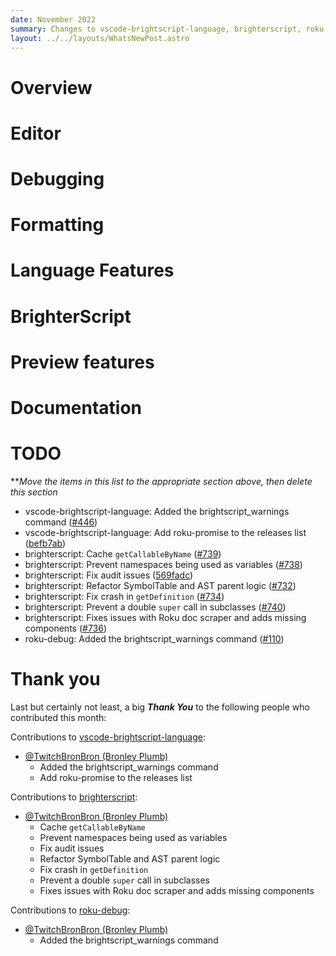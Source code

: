 ```yaml
---
date: November 2022
summary: Changes to vscode-brightscript-language, brighterscript, roku-debug
layout: ../../layouts/WhatsNewPost.astro
---
```

# Overview

# Editor

# Debugging

# Formatting

# Language Features

# BrighterScript

# Preview features

# Documentation


# TODO
***Move the items in this list to the appropriate section above, then delete this section*
 - vscode-brightscript-language: Added the brightscript_warnings command ([#446](https://github.com/RokuCommunity/vscode-brightscript-language/pull/446))
 - vscode-brightscript-language: Add roku-promise to the releases list ([befb7ab](https://github.com/RokuCommunity/vscode-brightscript-language/commit/befb7ab))
 - brighterscript: Cache `getCallableByName` ([#739](https://github.com/RokuCommunity/brighterscript/pull/739))
 - brighterscript: Prevent namespaces being used as variables ([#738](https://github.com/RokuCommunity/brighterscript/pull/738))
 - brighterscript: Fix audit issues ([569fadc](https://github.com/RokuCommunity/brighterscript/commit/569fadc))
 - brighterscript: Refactor SymbolTable and AST parent logic ([#732](https://github.com/RokuCommunity/brighterscript/pull/732))
 - brighterscript: Fix crash in `getDefinition` ([#734](https://github.com/RokuCommunity/brighterscript/pull/734))
 - brighterscript: Prevent a double `super` call in subclasses ([#740](https://github.com/RokuCommunity/brighterscript/pull/740))
 - brighterscript: Fixes issues with Roku doc scraper and adds missing components ([#736](https://github.com/RokuCommunity/brighterscript/pull/736))
 - roku-debug: Added the brightscript_warnings command ([#110](https://github.com/RokuCommunity/roku-debug/pull/110))
# Thank you
Last but certainly not least, a big ***Thank You*** to the following people who contributed this month:

Contributions to [vscode-brightscript-language](https://github.com/RokuCommunity/vscode-brightscript-language):
 - [@TwitchBronBron (Bronley Plumb)](https://github.com/TwitchBronBron)
    - Added the brightscript_warnings command
    - Add roku-promise to the releases list

Contributions to [brighterscript](https://github.com/RokuCommunity/brighterscript):
 - [@TwitchBronBron (Bronley Plumb)](https://github.com/TwitchBronBron)
    - Cache `getCallableByName`
    - Prevent namespaces being used as variables
    - Fix audit issues
    - Refactor SymbolTable and AST parent logic
    - Fix crash in `getDefinition`
    - Prevent a double `super` call in subclasses
    - Fixes issues with Roku doc scraper and adds missing components

Contributions to [roku-debug](https://github.com/RokuCommunity/roku-debug):
 - [@TwitchBronBron (Bronley Plumb)](https://github.com/TwitchBronBron)
    - Added the brightscript_warnings command